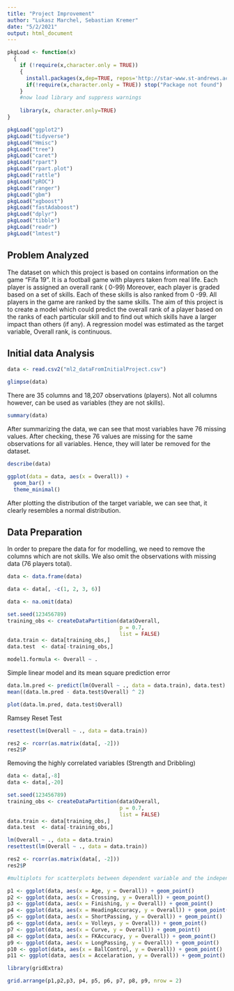 ```yaml
---
title: "Project Improvement"
author: "Lukasz Marchel, Sebastian Kremer"
date: "5/2/2021"
output: html_document
---
```


```r

pkgLoad <- function(x)
  {
    if (!require(x,character.only = TRUE))
    {
      install.packages(x,dep=TRUE, repos='http://star-www.st-andrews.ac.uk/cran/')
      if(!require(x,character.only = TRUE)) stop("Package not found")
    }
    #now load library and suppress warnings
   
    library(x, character.only=TRUE)
}

pkgLoad("ggplot2")
pkgLoad("tidyverse")
pkgLoad("Hmisc")
pkgLoad("tree")
pkgLoad("caret")
pkgLoad("rpart")
pkgLoad("rpart.plot")
pkgLoad("rattle")
pkgLoad("pROC")
pkgLoad("ranger")
pkgLoad("gbm")
pkgLoad("xgboost")
pkgLoad("fastAdaboost")
pkgLoad("dplyr")
pkgLoad("tibble")
pkgLoad("readr")
pkgLoad("lmtest")
```

## Problem Analyzed


The dataset on which this project is based on contains information on the game "Fifa 19".  It is a football game with players taken from real life.  Each player is assigned an overall rank ( 0-99)  Moreover, each player is graded based on a set of skills.  Each of these skills is also ranked from 0 -99.  All players in the game are ranked by the same skills.  The aim of this project is to create a model which could predict the overall rank of a player based on the ranks of each particular skill and to find out which skills have a larger impact than others (if any).  A regression model was estimated as the target variable, Overall rank, is continuous.  


## Initial data Analysis

```r

data <- read.csv2("ml2_dataFromInitialProject.csv")

glimpse(data)

```


There are 35 columns and 18,207 observations (players).  Not all columns however, can be used as variables (they are not skills). 


```r
summary(data)
```


After summarizing the data, we can see that most variables have 76 missing values.  After checking, these 76 values are missing for the same observations for all variables.  Hence, they will later be removed for the dataset.


```r
describe(data)
```



```r
ggplot(data = data, aes(x = Overall)) +
  geom_bar() +
  theme_minimal()
```


After plotting the distribution of the target variable, we can see that, it clearly resembles a normal distribution.

## Data Preparation

In order to prepare the data for for modelling, we need to remove the columns which are not skills.  We also omit the observations with missing data (76 players total).



```r
data <- data.frame(data)

data <- data[, -c(1, 2, 3, 6)]

data <- na.omit(data)
```


```r

set.seed(123456789)
training_obs <- createDataPartition(data$Overall, 
                                    p = 0.7, 
                                    list = FALSE)
data.train <- data[training_obs,]
data.test  <- data[-training_obs,]

model1.formula <- Overall ~ .

```

Simple linear model and its mean square prediction error


```r
data.lm.pred <- predict(lm(Overall ~ ., data = data.train), data.test)
mean((data.lm.pred - data.test$Overall) ^ 2)
```

```r
plot(data.lm.pred, data.test$Overall)
```


Ramsey Reset Test

```r


resettest(lm(Overall ~ ., data = data.train))

```
```r

res2 <- rcorr(as.matrix(data[, -2]))
res2$P
```


Removing the highly correlated variables (Strength and Dribbling)


```r

data <- data[,-8]
data <- data[,-20]

```

```r
set.seed(123456789)
training_obs <- createDataPartition(data$Overall, 
                                    p = 0.7, 
                                    list = FALSE)
data.train <- data[training_obs,]
data.test  <- data[-training_obs,]

lm(Overall ~ ., data = data.train)
resettest(lm(Overall ~ ., data = data.train))

```


```r
res2 <- rcorr(as.matrix(data[, -2]))
res2$P
```


```r
#multiplots for scatterplots between dependent variable and the independent variables

p1 <- ggplot(data, aes(x = Age, y = Overall)) + geom_point()
p2 <- ggplot(data, aes(x = Crossing, y = Overall)) + geom_point()
p3 <- ggplot(data, aes(x = Finishing, y = Overall)) + geom_point()
p4 <- ggplot(data, aes(x = HeadingAccuracy, y = Overall)) + geom_point()
p5 <- ggplot(data, aes(x = ShortPassing, y = Overall)) + geom_point()
p6 <- ggplot(data, aes(x = Volleys, y = Overall)) + geom_point()
p7 <- ggplot(data, aes(x = Curve, y = Overall)) + geom_point()
p8 <- ggplot(data, aes(x = FKAccuracy, y = Overall)) + geom_point()
p9 <- ggplot(data, aes(x = LongPassing, y = Overall)) + geom_point()
p10 <- ggplot(data, aes(x = BallControl, y = Overall)) + geom_point()
p11 <- ggplot(data, aes(x = Accelaration, y = Overall)) + geom_point()

library(gridExtra)

grid.arrange(p1,p2,p3, p4, p5, p6, p7, p8, p9, nrow = 2)
```